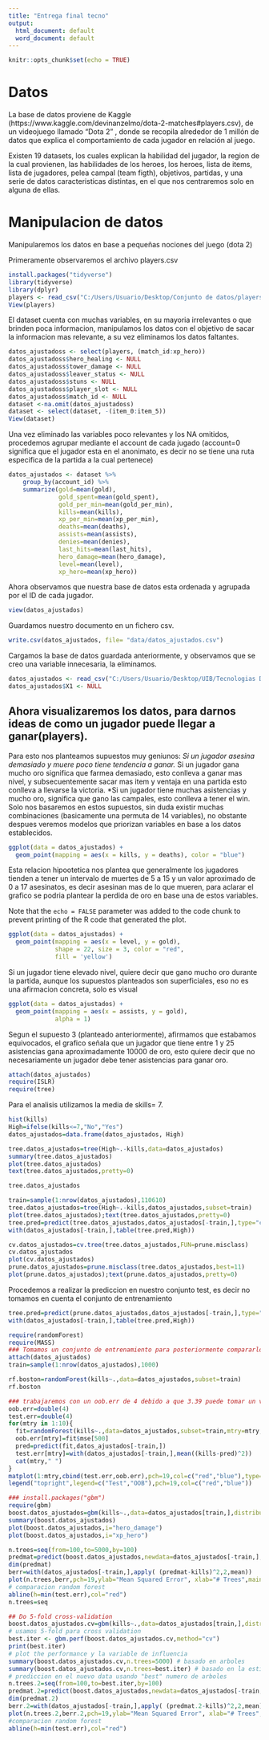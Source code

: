 ---
title: "Entrega final tecno"
output:
  html_document: default
  word_document: default
---

```{r setup, include=FALSE}
knitr::opts_chunk$set(echo = TRUE)
```

# Datos

La base de datos proviene de Kaggle (https://www.kaggle.com/devinanzelmo/dota-2-matches#players.csv), de un videojuego llamado “Dota 2” , donde se recopila alrededor de 1 millón de datos que explica el comportamiento de cada jugador en relación al juego.

Existen 19 datasets, los cuales explican la habilidad del jugador, la region de la cual provienen, las habilidades de los heroes, los heroes, lista de items, lista de jugadores, pelea campal (team figth), objetivos, partidas, y una serie de datos caracteristicas distintas, en el que nos centraremos solo en alguna de ellas.

# Manipulacion de datos

Manipularemos los datos en base a pequeñas nociones del juego (dota 2)

Primeramente observaremos el archivo players.csv

```{r}
install.packages("tidyverse")
library(tidyverse)
library(dplyr)
players <- read_csv("C:/Users/Usuario/Desktop/Conjunto de datos/players.csv")
View(players)
```

El dataset cuenta con muchas variables, en su mayoria irrelevantes o que brinden poca informacion, manipulamos los datos con el objetivo de sacar la informacion mas relevante, a su vez eliminamos los datos faltantes.

```{r}
datos_ajustadoss <- select(players, (match_id:xp_hero))
datos_ajustadoss$hero_healing <- NULL
datos_ajustadoss$tower_damage <- NULL
datos_ajustadoss$leaver_status <- NULL
datos_ajustadoss$stuns <- NULL
datos_ajustadoss$player_slot <- NULL
datos_ajustadoss$match_id <- NULL
dataset <-na.omit(datos_ajustadoss)
dataset <- select(dataset, -(item_0:item_5))
View(dataset)
```

Una vez eliminado las variables poco relevantes y los NA omitidos, procedemos agrupar mediante el account de cada jugado (account=0 significa que el jugador esta en el anonimato, es decir no se tiene una ruta especifica de la partida a la cual pertenece)

```{r}
datos_ajustados <- dataset %>%
    group_by(account_id) %>%
    summarize(gold=mean(gold),
              gold_spent=mean(gold_spent),
              gold_per_min=mean(gold_per_min),
              kills=mean(kills),
              xp_per_min=mean(xp_per_min),
              deaths=mean(deaths),
              assists=mean(assists),
              denies=mean(denies),
              last_hits=mean(last_hits),
              hero_damage=mean(hero_damage),
              level=mean(level),
              xp_hero=mean(xp_hero))

```

Ahora observamos que nuestra base de datos esta ordenada y agrupada por el ID de cada jugador.

```{r}
view(datos_ajustados)
```

Guardamos nuestro documento en un fichero csv.

```{r}
write.csv(datos_ajustados, file= "data/datos_ajustados.csv")
```

Cargamos la base de datos guardada anteriormente, y observamos que se creo una variable innecesaria, la eliminamos.

```{r}
datos_ajustados <- read_csv("C:/Users/Usuario/Desktop/UIB/Tecnologias DT/data/datos_ajustados.csv")
datos_ajustados$X1 <- NULL

```

## Ahora visualizaremos los datos, para darnos ideas de como un jugador puede llegar a ganar(players).

Para esto nos planteamos supuestos muy geniunos:
*Si un jugador asesina demasiado y muere poco tiene tendencia a ganar.
*Si un jugador gana mucho oro significa que farmea demasiado, esto conlleva a ganar mas nivel, y subsecuentemente sacar mas item y ventaja en una partida esto conlleva a llevarse la victoria.
*Si un jugador tiene muchas asistencias y mucho oro, significa que gano las campales, esto conlleva a tener el win.
Solo nos basaremos en estos supuestos, sin duda existir muchas combinaciones (basicamente una permuta de 14 variables), no obstante despues veremos modelos que priorizan variables en base a los datos establecidos.

```{r pressure, echo=FALSE}
ggplot(data = datos_ajustados) + 
  geom_point(mapping = aes(x = kills, y = deaths), color = "blue")
```

Esta relacion hipootetica nos plantea que generalmente los jugadores tienden a tener un intervalo de muertes de 5 a 15 y un valor aproximado de 0 a 17 asesinatos, es decir asesinan mas de lo que mueren, para aclarar el grafico se podria plantear la perdida de oro en base una de estos variables.

Note that the `echo = FALSE` parameter was added to the code chunk to prevent printing of the R code that generated the plot.

```{r}
ggplot(data = datos_ajustados) + 
  geom_point(mapping = aes(x = level, y = gold), 
             shape = 22, size = 3, color = "red", 
             fill = 'yellow')
```
Si un jugador tiene elevado nivel, quiere decir que gano mucho oro durante la partida, aunque los supuestos planteados son superficiales, eso no es una afirmacion concreta, solo es visual

```{r}
ggplot(data = datos_ajustados) + 
  geom_point(mapping = aes(x = assists, y = gold), 
             alpha = 1)
```
Segun el supuesto 3 (planteado anteriormente), afirmamos que estabamos equivocados, el grafico señala que un jugador que tiene entre 1 y 25 asistencias gana aproximadamente 10000 de oro, esto quiere decir que no necesariamente un jugador debe tener asistencias para ganar oro.

```{r}
attach(datos_ajustados)
require(ISLR)
require(tree)

```

Para el analisis utilizamos la media de skills= 7.

```{r}
hist(kills)
High=ifelse(kills<=7,"No","Yes")
datos_ajustados=data.frame(datos_ajustados, High)
```

```{r}
tree.datos_ajustados=tree(High~.-kills,data=datos_ajustados)
summary(tree.datos_ajustados)
plot(tree.datos_ajustados)
text(tree.datos_ajustados,pretty=0)
```

```{r}
tree.datos_ajustados
```

```{r}
train=sample(1:nrow(datos_ajustados),110610)
tree.datos_ajustados=tree(High~.-kills,datos_ajustados,subset=train)
plot(tree.datos_ajustados);text(tree.datos_ajustados,pretty=0)
tree.pred=predict(tree.datos_ajustados,datos_ajustados[-train,],type="class")
with(datos_ajustados[-train,],table(tree.pred,High))
```

```{r}
cv.datos_ajustados=cv.tree(tree.datos_ajustados,FUN=prune.misclass)
cv.datos_ajustados
plot(cv.datos_ajustados)
prune.datos_ajustados=prune.misclass(tree.datos_ajustados,best=11)
plot(prune.datos_ajustados);text(prune.datos_ajustados,pretty=0)
```

Procedemos a realizar la prediccion en nuestro conjunto test, es decir no tomamos en cuenta el conjunto de entrenamiento
```{r}
tree.pred=predict(prune.datos_ajustados,datos_ajustados[-train,],type="class")
with(datos_ajustados[-train,],table(tree.pred,High))
```

```{r}
require(randomForest)
require(MASS)
### Tomamos un conjunto de entrenamiento para posteriormente compararlo con el original.
attach(datos_ajustados)
train=sample(1:nrow(datos_ajustados),1000)
```

```{r}
rf.boston=randomForest(kills~.,data=datos_ajustados,subset=train)
rf.boston
```

```{r}
### trabajaremos con un oob.err de 4 debido a que 3.39 puede tomar un valor de 4 asi tenemos un mayor porcentaje de error. y nos acercamos mas a la prediccion.
oob.err=double(4)
test.err=double(4)
for(mtry in 1:10){
  fit=randomForest(kills~.,data=datos_ajustados,subset=train,mtry=mtry,ntree=500)
  oob.err[mtry]=fit$mse[500]
  pred=predict(fit,datos_ajustados[-train,])
  test.err[mtry]=with(datos_ajustados[-train,],mean((kills-pred)^2))
  cat(mtry," ") 
}
matplot(1:mtry,cbind(test.err,oob.err),pch=19,col=c("red","blue"),type="b",ylab="Mean Squared Error")
legend("topright",legend=c("Test","OOB"),pch=19,col=c("red","blue"))
```

```{r}
### install.packages("gbm")
require(gbm)
boost.datos_ajustados=gbm(kills~.,data=datos_ajustados[train,],distribution="gaussian",n.trees=10000,shrinkage=0.01,interaction.depth=4)
summary(boost.datos_ajustados)
plot(boost.datos_ajustados,i="hero_damage")
plot(boost.datos_ajustados,i="xp_hero")
```

```{r}
n.trees=seq(from=100,to=5000,by=100)
predmat=predict(boost.datos_ajustados,newdata=datos_ajustados[-train,],n.trees=n.trees)
dim(predmat)
berr=with(datos_ajustados[-train,],apply( (predmat-kills)^2,2,mean))
plot(n.trees,berr,pch=19,ylab="Mean Squared Error", xlab="# Trees",main="Boosting Test Error")
# comparacion random forest
abline(h=min(test.err),col="red")
n.trees=seq
```

```{r}
## Do 5-fold cross-validation
boost.datos_ajustados.cv=gbm(kills~.,data=datos_ajustados[train,],distribution="gaussian",n.trees=5000,cv.folds=5,shrinkage=0.01,interaction.depth=4)
# usamos 5-fold para cross validation
best.iter <- gbm.perf(boost.datos_ajustados.cv,method="cv")
print(best.iter)
# plot the performance y la variable de influencia
summary(boost.datos_ajustados.cv,n.trees=5000) # basado en arboles
summary(boost.datos_ajustados.cv,n.trees=best.iter) # basado en la estimacion de numero de arboles
# prediccion en el nuevo data usando "best" numero de arboles
n.trees.2=seq(from=100,to=best.iter,by=100)
predmat.2=predict(boost.datos_ajustados,newdata=datos_ajustados[-train,],n.trees=n.trees.2)
dim(predmat.2)
berr.2=with(datos_ajustados[-train,],apply( (predmat.2-kills)^2,2,mean))
plot(n.trees.2,berr.2,pch=19,ylab="Mean Squared Error", xlab="# Trees",main="Boosting Test Error")
#comparacion random forest
abline(h=min(test.err),col="red")
```
